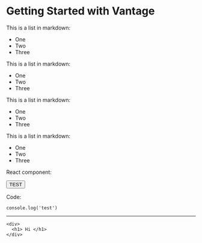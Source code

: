 

# Getting Started with Vantage



This is a list in markdown:

- One
- Two
- Three

This is a list in markdown:

- One
- Two
- Three

This is a list in markdown:

- One
- Two
- Three

This is a list in markdown:

- One
- Two
- Three

React component:

<Button>TEST </Button>

Code:

```
console.log('test')
```

---

```
<div>
  <h1> Hi </h1>
</div>
```
